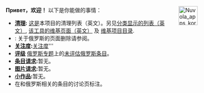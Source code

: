 <span style="float:right;margin-left:0.9em">[[Image:Nuvola_apps_korganizer.svg|50px]]</span>
'''Привет，欢迎！''' 以下是你能做的事情：

*'''[[维基百科:清理|清理]]:''' [http://toolserver.org/~svick/CleanupListing/CleanupListing.php?project=Russia 这是]本项目的清理列表（英文）。另见[http://toolserver.org/~svick/CleanupListing/CleanupListingByCat.php?project=Russia 分类显示的列表（英文）], [[User:Svick/WikiProject_cleanup_listing|该工具的维基页面（英文）]] 及 [http://toolserver.org/~svick/CleanupListing/Index.php 维基项目目录].
*'''{{link-en |维基百科:维基计划删除排序|Wikipedia:WikiProject Deletion sorting}}''': 关于俄罗斯的页面删除请参阅'''{{link-en|维基百科:维基计划删除排序/俄罗斯|:Wikipedia:WikiProject Deletion sorting/Russia}}'''。
*'''[[维基百科:关注度|关注度]]:'''[[维基百科:关注度|关注度]]'''
*'''[[维基百科:条目质量评级标准|评级]]''' [[WP:俄罗斯专题|俄罗斯专题]]上的[[:Category:未评估俄罗斯条目|未评估俄罗斯条目]]。
*'''[[WP:俄罗斯专题/条目请求|条目请求]]: '''暂无。
*'''[[维基百科:图片请求|图片请求]]: '''暂无。
*'''[[维基百科:小作品|小作品]]:'''暂无。
*在和俄罗斯相关的条目的讨论页标注{{tl|俄罗斯专题}}。
<noinclude>[[分类:俄罗斯主题|{{SUBPAGENAME}}]]</noinclude>